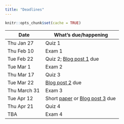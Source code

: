 ```yaml
---
title: "Deadlines"
---
```


```r
knitr::opts_chunk$set(cache = TRUE)
```

| Date      | What's due/happening |
|-----------|----------------------|
| Thu Jan 27   | Quiz 1 |
| Thu Feb 10 | Exam 1 |
| Tue Feb 22  | Quiz 2; [Blog post 1](blog-assignment.html) due |
| Tue Mar 1  | Exam 2 |
| Thu Mar 17  | Quiz 3 |
| Tue Mar 22 |  [Blog post 2](blog-assignment.html) due |
| Thu March 31 | Exam 3               |
| Tue Apr 12 | Short [paper](paper-assignment.html) or [Blog post 3](blog-assignment.html) due |
| Thu Apr 21 | Quiz 4 |
| TBA       | Exam 4 |
